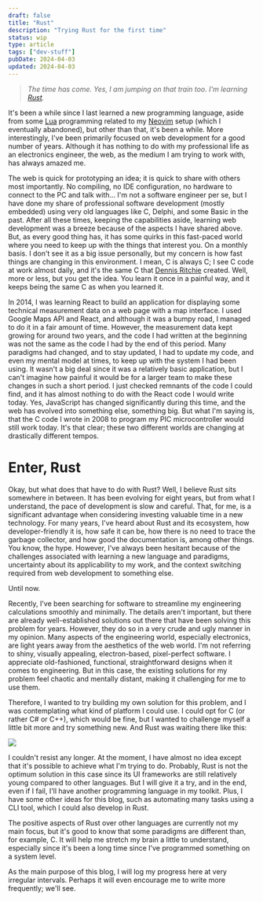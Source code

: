 ```yaml
---
draft: false
title: "Rust"
description: "Trying Rust for the first time"
status: wip
type: article
tags: ["dev-stuff"]
pubDate: 2024-04-03
updated: 2024-04-03
---
```


> _The time has come. Yes, I am jumping on that train too. I'm learning [Rust](https://www.rust-lang.org)._

It's been a while since I last learned a new programming language, aside from some [Lua](https://www.lua.org) programming related to my [Neovim](https://neovim.io) setup (which I eventually abandoned), but other than that, it's been a while. More interestingly, I've been primarily focused on web development for a good number of years. Although it has nothing to do with my professional life as an electronics engineer, the web, as the medium I am trying to work with, has always amazed me.

The web is quick for prototyping an idea; it is quick to share with others most importantly. No compiling, no IDE configuration, no hardware to connect to the PC and talk with... I'm not a software engineer per se, but I have done my share of professional software development (mostly embedded) using very old languages like C, Delphi, and some Basic in the past. After all these times, keeping the capabilities aside, learning web development was a breeze because of the aspects I have shared above. But, as every good thing has, it has some quirks in this fast-paced world where you need to keep up with the things that interest you. On a monthly basis. I don't see it as a big issue personally, but my concern is how fast things are changing in this environment. I mean, C is always C; I see C code at work almost daily, and it's the same C that [Dennis Ritchie](https://www.wikiwand.com/en/Dennis_Ritchie) created. Well, more or less, but you get the idea. You learn it once in a painful way, and it keeps being the same C as when you learned it.

In 2014, I was learning React to build an application for displaying some technical measurement data on a web page with a map interface. I used Google Maps API and React, and although it was a bumpy road, I managed to do it in a fair amount of time. However, the measurement data kept growing for around two years, and the code I had written at the beginning was not the same as the code I had by the end of this period. Many paradigms had changed, and to stay updated, I had to update my code, and even my mental model at times, to keep up with the system I had been using. It wasn't a big deal since it was a relatively basic application, but I can't imagine how painful it would be for a larger team to make these changes in such a short period. I just checked remnants of the code I could find, and it has almost nothing to do with the React code I would write today. Yes, JavaScript has changed significantly during this time, and the web has evolved into something else, something big. But what I'm saying is, that the C code I wrote in 2008 to program my PIC microcontroller would still work today. It's that clear; these two different worlds are changing at drastically different tempos.

# Enter, Rust

Okay, but what does that have to do with Rust? Well, I believe Rust sits somewhere in between. It has been evolving for eight years, but from what I understand, the pace of development is slow and careful. That, for me, is a significant advantage when considering investing valuable time in a new technology. For many years, I've heard about Rust and its ecosystem, how developer-friendly it is, how safe it can be, how there is no need to trace the garbage collector, and how good the documentation is, among other things. You know, the hype. However, I've always been hesitant because of the challenges associated with learning a new language and paradigms, uncertainty about its applicability to my work, and the context switching required from web development to something else.

Until now.

Recently, I've been searching for software to streamline my engineering calculations smoothly and minimally. The details aren't important, but there are already well-established solutions out there that have been solving this problem for years. However, they do so in a very crude and ugly manner in my opinion. Many aspects of the engineering world, especially electronics, are light years away from the aesthetics of the web world. I'm not referring to shiny, visually appealing, electron-based, pixel-perfect software. I appreciate old-fashioned, functional, straightforward designs when it comes to engineering. But in this case, the existing solutions for my problem feel chaotic and mentally distant, making it challenging for me to use them.

Therefore, I wanted to try building my own solution for this problem, and I was contemplating what kind of platform I could use. I could opt for C (or rather C# or C++), which would be fine, but I wanted to challenge myself a little bit more and try something new. And Rust was waiting there like this:

![](../../assets/ferris-clap.gif)

I couldn't resist any longer. At the moment, I have almost no idea except that it's possible to achieve what I'm trying to do. Probably, Rust is not the optimum solution in this case since its UI frameworks are still relatively young compared to other languages. But I will give it a try, and in the end, even if I fail, I'll have another programming language in my toolkit. Plus, I have some other ideas for this blog, such as automating many tasks using a CLI tool, which I could also develop in Rust.

The positive aspects of Rust over other languages are currently not my main focus, but it's good to know that some paradigms are different than, for example, C. It will help me stretch my brain a little to understand, especially since it's been a long time since I've programmed something on a system level.

As the main purpose of this blog, I will log my progress here at very irregular intervals. Perhaps it will even encourage me to write more frequently; we'll see.
